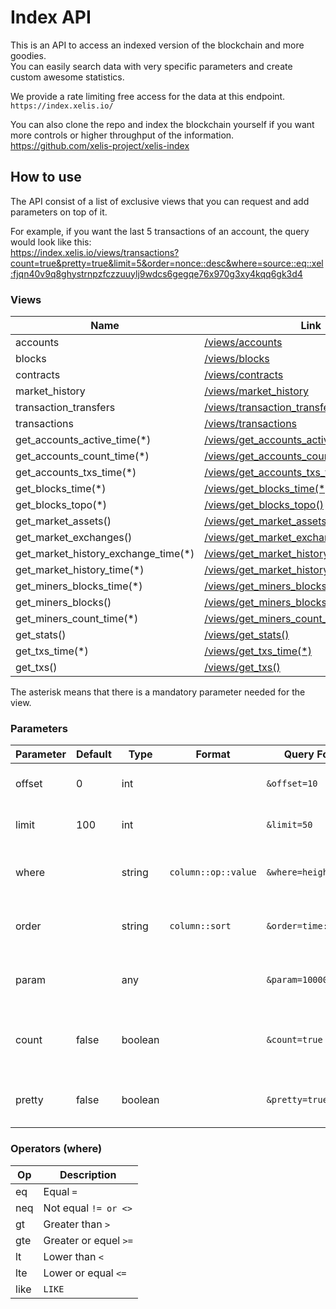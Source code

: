 # Index API

This is an API to access an indexed version of the blockchain and more goodies.  
You can easily search data with very specific parameters and create custom awesome statistics.  

We provide a rate limiting free access for the data at this endpoint.  
`https://index.xelis.io/`

You can also clone the repo and index the blockchain yourself if you want more controls or higher throughput of the information.  
https://github.com/xelis-project/xelis-index

## How to use

The API consist of a list of exclusive views that you can request and add parameters on top of it.

For example, if you want the last 5 transactions of an account, the query would look like this:  
https://index.xelis.io/views/transactions?count=true&pretty=true&limit=5&order=nonce::desc&where=source::eq::xel:fjqn40v9q8ghystrnpzfczzuuylj9wdcs6gegqe76x970g3xy4kqq6gk3d4

### Views

| Name                               | Link                                          |
|------------------------------------|-----------------------------------------------|
| accounts                           | [/views/accounts](https://index.xelis.io/views/accounts) |
| blocks                             | [/views/blocks](https://index.xelis.io/views/blocks) |
| contracts                          | [/views/contracts](https://index.xelis.io/views/contracts) |
| market_history                     | [/views/market_history](https://index.xelis.io/views/market_history) |
| transaction_transfers              | [/views/transaction_transfers](https://index.xelis.io/views/transaction_transfers) |
| transactions                       | [/views/transactions](https://index.xelis.io/views/transactions) |
| get_accounts_active_time(*)        | [/views/get_accounts_active_time(*)](https://index.xelis.io/views/get_accounts_active_time(*)) |
| get_accounts_count_time(*)         | [/views/get_accounts_count_time(*)](https://index.xelis.io/views/get_accounts_count_time(*)) |
| get_accounts_txs_time(*)           | [/views/get_accounts_txs_time(*)](https://index.xelis.io/views/get_accounts_txs_time(*)) |
| get_blocks_time(*)                 | [/views/get_blocks_time(*)](https://index.xelis.io/views/get_blocks_time(*)) |
| get_blocks_topo(*)                 | [/views/get_blocks_topo()](https://index.xelis.io/views/get_blocks_topo()) |
| get_market_assets()                | [/views/get_market_assets()](https://index.xelis.io/views/get_market_assets()) |
| get_market_exchanges()             | [/views/get_market_exchanges()](https://index.xelis.io/views/get_market_exchanges()) |
| get_market_history_exchange_time(*)| [/views/get_market_history_exchange_time(*)](https://index.xelis.io/views/get_market_history_exchange_time(*)) |
| get_market_history_time(*)         | [/views/get_market_history_time(*)](https://index.xelis.io/views/get_market_history_time(*)) |
| get_miners_blocks_time(*)          | [/views/get_miners_blocks_time(*)](https://index.xelis.io/views/get_miners_blocks_time(*)) |
| get_miners_blocks()                | [/views/get_miners_blocks()](https://index.xelis.io/views/get_miners_blocks()) |
| get_miners_count_time(*)           | [/views/get_miners_count_time(*)](https://index.xelis.io/views/get_miners_count_time(*)) |
| get_stats()                        | [/views/get_stats()](https://index.xelis.io/views/get_stats()) |
| get_txs_time(*)                    | [/views/get_txs_time(*)](https://index.xelis.io/views/get_txs_time(*)) |
| get_txs()                          | [/views/get_txs()](https://index.xelis.io/views/get_txs()) |

The asterisk means that there is a mandatory parameter needed for the view.

### Parameters

| Parameter | Default | Type    | Format               | Query Format           | Description                                   |
|-----------|---------|---------|----------------------|------------------------|-----------------------------------------------|
| offset    | 0       | int     |                      | `&offset=10`           | Start query at this offset.                   |
| limit     | 100     | int     |                      | `&limit=50`            | Maximum of rows returned.                     |
| where     |         | string  | `column::op::value`  | `&where=height::eq::0` | Filter the data with column and operator.     |
| order     |         | string  | `column::sort`       | `&order=time::desc`    | Sort with the column either desc or asc.      |
| param     |         | any     |                      | `&param=10000`         | Set the param value of the asterisk.          |
| count     | false   | boolean |                      | `&count=true`          | Return the total number of rows in the query. |
| pretty    | false   | boolean |                      | `&pretty=true`         | Indent the data to inhance readability.       |

### Operators (where)

| Op    | Description           |
|-------|-----------------------|
| eq    | Equal `=`             |
| neq   | Not equal `!= or <>`  |
| gt    | Greater than `>`      |
| gte   | Greater or equel `>=` |
| lt    | Lower than `<`        |
| lte   | Lower or equal `<=`   |
| like  | `LIKE`                |